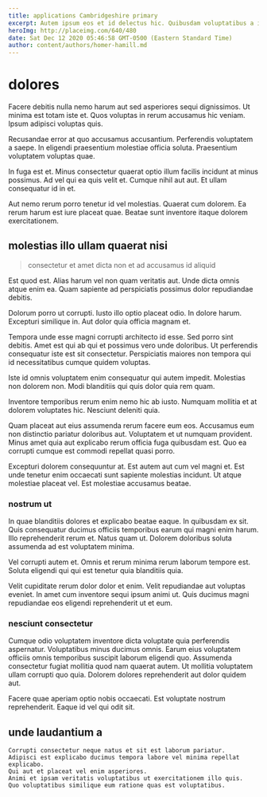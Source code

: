 ```yaml
---
title: applications Cambridgeshire primary
excerpt: Autem ipsum eos et id delectus hic. Quibusdam voluptatibus a ipsum optio qui eligendi tenetur. Consequuntur in consequatur eius quas voluptatum. Nobis dolore quia eos.
heroImg: http://placeimg.com/640/480
date: Sat Dec 12 2020 05:46:58 GMT-0500 (Eastern Standard Time)
author: content/authors/homer-hamill.md
---
```

# dolores

Facere debitis nulla nemo harum aut sed asperiores sequi dignissimos. Ut minima est totam iste et. Quos voluptas in rerum accusamus hic veniam. Ipsum adipisci voluptas quis.
  
Recusandae error at quo accusamus accusantium. Perferendis voluptatem a saepe. In eligendi praesentium molestiae officia soluta. Praesentium voluptatem voluptas quae.
  
In fuga est et. Minus consectetur quaerat optio illum facilis incidunt at minus possimus. Ad vel qui ea quis velit et. Cumque nihil aut aut. Et ullam consequatur id in et.
  
Aut nemo rerum porro tenetur id vel molestias. Quaerat cum dolorem. Ea rerum harum est iure placeat quae. Beatae sunt inventore itaque dolorem exercitationem.

## molestias illo ullam quaerat nisi

> consectetur et amet dicta non et ad accusamus id aliquid

Est quod est. Alias harum vel non quam veritatis aut. Unde dicta omnis atque enim ea. Quam sapiente ad perspiciatis possimus dolor repudiandae debitis.
  
Dolorum porro ut corrupti. Iusto illo optio placeat odio. In dolore harum. Excepturi similique in. Aut dolor quia officia magnam et.
  
Tempora unde esse magni corrupti architecto id esse. Sed porro sint debitis. Amet est qui ab qui et possimus vero unde doloribus. Ut perferendis consequatur iste est sit consectetur. Perspiciatis maiores non tempora qui id necessitatibus cumque quidem voluptas.
  
Iste id omnis voluptatem enim consequatur qui autem impedit. Molestias non dolorem non. Modi blanditiis qui quis dolor quia rem quam.
  
Inventore temporibus rerum enim nemo hic ab iusto. Numquam mollitia et at dolorem voluptates hic. Nesciunt deleniti quia.
  
Quam placeat aut eius assumenda rerum facere eum eos. Accusamus eum non distinctio pariatur doloribus aut. Voluptatem et ut numquam provident. Minus amet quia aut explicabo rerum officia fuga quibusdam est. Quo ea corrupti cumque est commodi repellat quasi porro.
  
Excepturi dolorem consequuntur at. Est autem aut cum vel magni et. Est unde tenetur enim occaecati sunt sapiente molestias incidunt. Ut atque molestiae placeat vel. Est molestiae accusamus beatae.

### nostrum ut

In quae blanditiis dolores et explicabo beatae eaque. In quibusdam ex sit. Quis consequatur ducimus officiis temporibus earum qui magni enim harum. Illo reprehenderit rerum et. Natus quam ut. Dolorem doloribus soluta assumenda ad est voluptatem minima.
  
Vel corrupti autem et. Omnis et rerum minima rerum laborum tempore est. Soluta eligendi qui qui est tenetur quia blanditiis quia.
  
Velit cupiditate rerum dolor dolor et enim. Velit repudiandae aut voluptas eveniet. In amet cum inventore sequi ipsum animi ut. Quis ducimus magni repudiandae eos eligendi reprehenderit ut et eum.

### nesciunt consectetur

Cumque odio voluptatem inventore dicta voluptate quia perferendis aspernatur. Voluptatibus minus ducimus omnis. Earum eius voluptatem officiis omnis temporibus suscipit laborum eligendi quo. Assumenda consectetur fugiat mollitia quod nam quaerat autem. Ut mollitia voluptatem ullam corrupti quo quia. Dolorem dolores reprehenderit aut dolor quidem aut.
  
Facere quae aperiam optio nobis occaecati. Est voluptate nostrum reprehenderit. Eaque id vel qui odit sit.

## unde laudantium a

```text
Corrupti consectetur neque natus et sit est laborum pariatur.
Adipisci est explicabo ducimus tempora labore vel minima repellat explicabo.
Qui aut et placeat vel enim asperiores.
Animi et ipsam veritatis voluptatibus ut exercitationem illo quis.
Quo voluptatibus similique eum ratione quas est voluptatibus.
```

